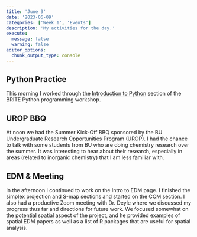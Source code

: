 ```yaml
---
title: 'June 9'
date: '2023-06-09'
categories: ['Week 1', 'Events']
description: 'My activities for the day.'
execute: 
  message: false
  warning: false
editor_options: 
  chunk_output_type: console
---
```


## Python Practice
This morning I worked through the [Introduction to Python](https://programming-workshops.readthedocs.io/en/latest/workshops/03_python/index.html) section of the BRITE Python programming workshop. 

## UROP BBQ
At noon we had the Summer Kick-Off BBQ sponsored by the BU Undergraduate Research Opportunities Program (UROP). I had the chance to talk with some students from BU who are doing chemistry research over the summer. It was interesting to hear about their research, especially in areas (related to inorganic chemistry) that I am less familiar with.

## EDM & Meeting
In the afternoon I continued to work on the Intro to EDM page. I finished the simplex projection and S-map sections and started on the CCM section. I also had a productive Zoom meeting with Dr. Deyle where we discussed my progress thus far and directions for future work. We focused somewhat on the potential spatial aspect of the project, and he provided examples of spatial EDM papers as well as a list of R packages that are useful for spatial analysis.